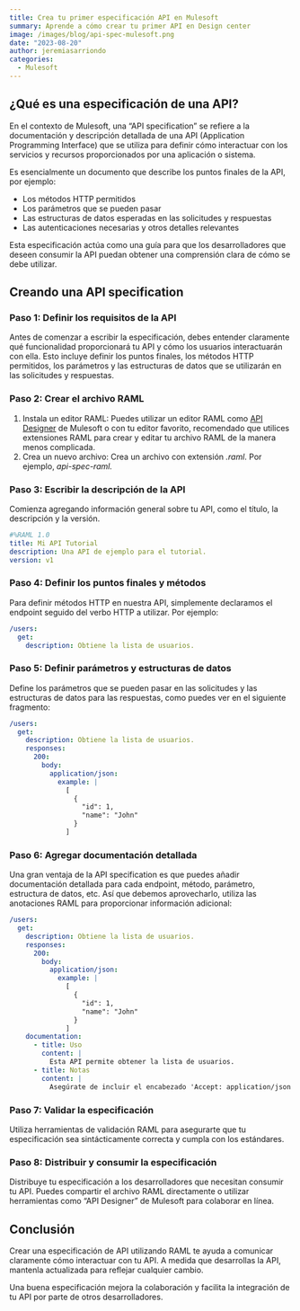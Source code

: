 ```yaml
---
title: Crea tu primer especificación API en Mulesoft
summary: Aprende a cómo crear tu primer API en Design center
image: /images/blog/api-spec-mulesoft.png
date: "2023-08-20"
author: jeremiasarriondo
categories:
  - Mulesoft
---
```


## ¿Qué es una especificación de una API?

En el contexto de Mulesoft, una “API specification” se refiere a la documentación y descripción detallada de una API (Application Programming Interface) que se utiliza para definir cómo interactuar con los servicios y recursos proporcionados por una aplicación o sistema.

Es esencialmente un documento que describe los puntos finales de la API, por ejemplo:

- Los métodos HTTP permitidos
- Los parámetros que se pueden pasar
- Las estructuras de datos esperadas en las solicitudes y respuestas
- Las autenticaciones necesarias y otros detalles relevantes

Esta especificación actúa como una guía para que los desarrolladores que deseen consumir la API puedan obtener una comprensión clara de cómo se debe utilizar.

## Creando una API specification

### Paso 1: Definir los requisitos de la API

Antes de comenzar a escribir la especificación, debes entender claramente qué funcionalidad proporcionará tu API y cómo los usuarios interactuarán con ella. Esto incluye definir los puntos finales, los métodos HTTP permitidos, los parámetros y las estructuras de datos que se utilizarán en las solicitudes y respuestas.

### Paso 2: Crear el archivo RAML

1. Instala un editor RAML: Puedes utilizar un editor RAML como [API Designer](https://www.mulesoft.com/platform/api/anypoint-designer) de Mulesoft o con tu editor favorito, recomendado que utilices extensiones RAML para crear y editar tu archivo RAML de la manera menos complicada.
2. Crea un nuevo archivo: Crea un archivo con extensión _.raml_.
   Por ejemplo, _api-spec-raml._

### Paso 3: Escribir la descripción de la API

Comienza agregando información general sobre tu API, como el título, la descripción y la versión.

```yaml
#%RAML 1.0
title: Mi API Tutorial
description: Una API de ejemplo para el tutorial.
version: v1
```

### Paso 4: Definir los puntos finales y métodos

Para definir métodos HTTP en nuestra API, simplemente declaramos el endpoint seguido del verbo HTTP a utilizar. Por ejemplo:

```yaml
/users:
  get:
    description: Obtiene la lista de usuarios.
```

### Paso 5: Definir parámetros y estructuras de datos

Define los parámetros que se pueden pasar en las solicitudes y las estructuras de datos para las respuestas, como puedes ver en el siguiente fragmento:

```yaml
/users:
  get:
    description: Obtiene la lista de usuarios.
    responses:
      200:
        body:
          application/json:
            example: |
              [
                {
                  "id": 1,
                  "name": "John"
                }
              ]
```

### Paso 6: Agregar documentación detallada

Una gran ventaja de la API specification es que puedes añadir documentación detallada para cada endpoint, método, parámetro, estructura de datos, etc. Así que debemos aprovecharlo, utiliza las anotaciones RAML para proporcionar información adicional:

```yaml
/users:
  get:
    description: Obtiene la lista de usuarios.
    responses:
      200:
        body:
          application/json:
            example: |
              [
                {
                  "id": 1,
                  "name": "John"
                }
              ]
    documentation:
      - title: Uso
        content: |
          Esta API permite obtener la lista de usuarios.
      - title: Notas
        content: |
          Asegúrate de incluir el encabezado 'Accept: application/json' en tus solicitudes.
```

### Paso 7: Validar la especificación

Utiliza herramientas de validación RAML para asegurarte que tu especificación sea sintácticamente correcta y cumpla con los estándares.

### Paso 8: Distribuir y consumir la especificación

Distribuye tu especificación a los desarrolladores que necesitan consumir tu API. Puedes compartir el archivo RAML directamente o utilizar herramientas como “API Designer” de Mulesoft para colaborar en línea.

## Conclusión

Crear una especificación de API utilizando RAML te ayuda a comunicar claramente cómo interactuar con tu API. A medida que desarrollas la API, mantenla actualizada para reflejar cualquier cambio.

Una buena especificación mejora la colaboración y facilita la integración de tu API por parte de otros desarrolladores.
